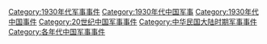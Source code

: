 [[Category:1930年代军事事件|Category:1930年代军事事件]]
[[Category:1930年代中国军事|Category:1930年代中国军事]]
[[Category:1930年代中国事件|Category:1930年代中国事件]]
[[Category:20世纪中国军事事件|Category:20世纪中国军事事件]]
[[Category:中华民国大陆时期军事事件|Category:中华民国大陆时期军事事件]]
[[Category:各年代中国军事事件|Category:各年代中国军事事件]]